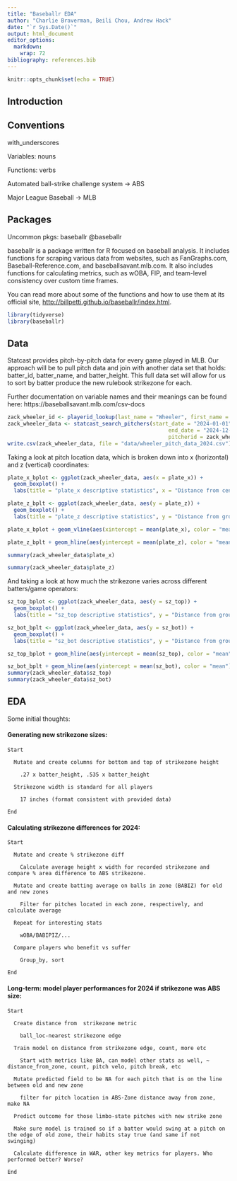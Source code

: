 ```yaml
---
title: "Baseballr EDA"
author: "Charlie Braverman, Beili Chou, Andrew Hack"
date: "`r Sys.Date()`"
output: html_document
editor_options: 
  markdown: 
    wrap: 72
bibliography: references.bib
---
```


```r
knitr::opts_chunk$set(echo = TRUE)
```

## Introduction



## Conventions

with_underscores

Variables: nouns

Functions: verbs

Automated ball-strike challenge system -\> ABS

Major League Baseball -\> MLB

## Packages

Uncommon pkgs: baseballr @baseballr

baseballr is a package written for R focused on baseball analysis. It
includes functions for scraping various data from websites, such as
FanGraphs.com, Baseball-Reference.com, and baseballsavant.mlb.com. It
also includes functions for calculating metrics, such as wOBA, FIP, and
team-level consistency over custom time frames.

You can read more about some of the functions and how to use them at its
official site, <http://billpetti.github.io/baseballr/index.html>.

```r
library(tidyverse)
library(baseballr)
```

## Data

Statcast provides pitch-by-pitch data for every game played in MLB. Our
approach will be to pull pitch data and join with another data set that
holds: batter_id, batter_name, and batter_height. This full data set
will allow for us to sort by batter produce the new rulebook strikezone
for each. 

Further documentation on variable names and their meanings can be found here: https://baseballsavant.mlb.com/csv-docs


```r
zack_wheeler_id <- playerid_lookup(last_name = "Wheeler", first_name = "Zack") %>% pull(mlbam_id)
zack_wheeler_data <- statcast_search_pitchers(start_date = "2024-01-01",
                                                   end_date = "2024-12-31",
                                                   pitcherid = zack_wheeler_id)
write.csv(zack_wheeler_data, file = "data/wheeler_pitch_data_2024.csv")
```

Taking a look at pitch location data, which is broken down into x (horizontal) and z (vertical) coordinates:

```r
plate_x_bplot <- ggplot(zack_wheeler_data, aes(x = plate_x)) +
  geom_boxplot() +
  labs(title = "plate_x descriptive statistics", x = "Distance from center of plate (feet)")

plate_z_bplt <- ggplot(zack_wheeler_data, aes(y = plate_z)) +
  geom_boxplot() +
  labs(title = "plate_z descriptive statistics", y = "Distance from ground (feet)")

plate_x_bplot + geom_vline(aes(xintercept = mean(plate_x), color = "mean"), linetype = "dashed")

plate_z_bplt + geom_hline(aes(yintercept = mean(plate_z), color = "mean"), linetype = "dashed")

summary(zack_wheeler_data$plate_x)

summary(zack_wheeler_data$plate_z)
```

And taking a look at how much the strikezone varies across different batters/game operators:

```r
sz_top_bplot <- ggplot(zack_wheeler_data, aes(y = sz_top)) +
  geom_boxplot() +
  labs(title = "sz_top descriptive statistics", y = "Distance from ground (feet)")

sz_bot_bplt <- ggplot(zack_wheeler_data, aes(y = sz_bot)) +
  geom_boxplot() +
  labs(title = "sz_bot descriptive statistics", y = "Distance from ground (feet)")

sz_top_bplot + geom_hline(aes(yintercept = mean(sz_top), color = "mean"), linetype = "dashed")

sz_bot_bplt + geom_hline(aes(yintercept = mean(sz_bot), color = "mean"), linetype = "dashed")
summary(zack_wheeler_data$sz_top)
summary(zack_wheeler_data$sz_bot)
```

## EDA

Some initial thoughts:

#### Generating new strikezone sizes:

```         
Start

  Mutate and create columns for bottom and top of strikezone height
  
    .27 x batter_height, .535 x batter_height
    
  Strikezone width is standard for all players
  
    17 inches (format consistent with provided data)
    
End
```

#### Calculating strikezone differences for 2024:

```         
Start

  Mutate and create % strikezone diff
  
    Calculate average height x width for recorded strikezone and compare % area difference to ABS strikezone.
    
  Mutate and create batting average on balls in zone (BABIZ) for old and new zones
  
    Filter for pitches located in each zone, respectively, and calculate average
  
  Repeat for interesting stats
  
    wOBA/BABIPIZ/...
    
  Compare players who benefit vs suffer
  
    Group_by, sort
    
End
```

#### Long-term: model player performances for 2024 if strikezone was ABS size:

```         
Start

  Create distance from  strikezone metric
  
    ball_loc-nearest strikezone edge
    
  Train model on distance from strikezone edge, count, more etc
  
    Start with metrics like BA, can model other stats as well, ~ distance_from_zone, count, pitch velo, pitch break, etc
    
  Mutate predicted field to be NA for each pitch that is on the line between old and new zone
  
    filter for pitch location in ABS-Zone distance away from zone, make NA
    
  Predict outcome for those limbo-state pitches with new strike zone
  
  Make sure model is trained so if a batter would swing at a pitch on the edge of old zone, their habits stay true (and same if not swinging)
  
  Calculate difference in WAR, other key metrics for players. Who performed better? Worse?
  
End
```

